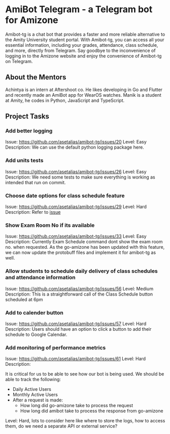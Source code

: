 # **AmiBot Telegram** - a Telegram bot for Amizone

Amibot-tg is a chat bot that provides a faster and more reliable alternative to the Amity University student portal. With Amibot-tg, you can access all your essential information, including your grades, attendance, class schedule, and more, directly from Telegram. Say goodbye to the inconvenience of logging in to the Amizone website and enjoy the convenience of Amibot-tg on Telegram.

## About the Mentors

Achintya is an intern at Aftershoot co. He likes developing in Go and Flutter and recently made an AmiBot app for WearOS watches.
Manik is a student at Amity, he codes in Python, JavaScript and TypeScript.

## Project Tasks

### Add better logging

Issue: https://github.com/asetalias/amibot-tg/issues/20
Level: Easy
Description: We can use the default python logging package here.

### Add units tests

Issue: https://github.com/asetalias/amibot-tg/issues/26
Level: Easy
Description: We need some tests to make sure everything is working as intended that run on commit.

### Choose date options for class schedule feature

Issue: https://github.com/asetalias/amibot-tg/issues/29
Level: Hard
Description: Refer to [issue](https://github.com/asetalias/amibot-tg/issues/29)

### Show Exam Room No if its available

Issue: https://github.com/asetalias/amibot-tg/issues/33
Level: Easy
Description: Currently Exam Schedule command dont show the exam room no. when requested.
As the go-amizone has been updated with this feature, we can now update the protobuff files and implement it for amibot-tg as well.

### Allow students to schedule daily delivery of class schedules and attendance information

Issue: https://github.com/asetalias/amibot-tg/issues/56
Level: Medium
Description: This is a straightforward call of the Class Schedule button scheduled at 6pm

### Add to calender button

Issue: https://github.com/asetalias/amibot-tg/issues/57
Level: Hard
Description: Users should have an option to click a button to add their schedule to Google Calendar.

### Add monitoring of performance metrics

Issue: https://github.com/asetalias/amibot-tg/issues/61
Level: Hard
Description:

It is critical for us to be able to see how our bot is being used. We should be able to track the following:

- Daily Active Users
- Monthly Active Users
- After a request is made:
  - How long did go-amizone take to process the request
  - How long did amibot take to process the response from go-amizone

Level: Hard, lots to consider here like where to store the logs, how to access them, do we need a separate API or external service?
